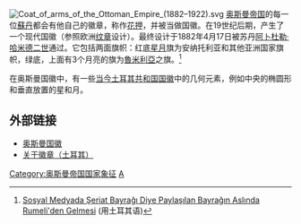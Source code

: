 {{noteTA
|T=zh-hans:奥斯曼国徽;zh-hant:鄂圖曼國徽;zh-hk:鄂圖曼國徽;
|1=zh-hans:奥斯曼;zh-hant:鄂圖曼;zh-hk:鄂圖曼;
|2=zh-hans:布尔萨;zh-hant:布爾薩;zh-hk:貝沙;zh-mo:貝沙;zh-tw:布爾薩;zh-sg:布尔萨;
|G1=地名
|G2=Country
|G3=伊斯蘭
}}
[[File:Coat_of_arms_of_the_Ottoman_Empire_(1882–1922).svg|thumb]]
[[奥斯曼帝国|奥斯曼帝国]]的每一位[[苏丹_(称谓)|蘇丹]]都会有他自己的徽章，称作[[花押|花押]]，并被当做国徽。在19世纪后期，产生了一个现代国徽（参照欧洲[[纹章|纹章]]设计）。最终设计于1882年4月17日被苏丹[[阿卜杜勒·哈米德二世|阿卜杜勒·哈米德二世]]通过。它包括两面旗帜：红底[[星月|星月]]旗为安纳托利亚和其他亚洲国家旗帜，绿底，上面有3个月亮的旗为[[魯米利亞|魯米利亞]]之旗。<ref name="eksi">[https://seyler.eksisozluk.com/sosyal-medyada-seriat-bayragi-diye-paylasilan-bayragin-aslinda-rumeliden-gelmesi Sosyal Medyada Şeriat Bayrağı Diye Paylaşılan Bayrağın Aslında Rumeli'den Gelmesi] {{Wayback|url=https://seyler.eksisozluk.com/sosyal-medyada-seriat-bayragi-diye-paylasilan-bayragin-aslinda-rumeliden-gelmesi |date=20200627224238 }} (用土耳其语)</ref>

在奥斯曼国徽中，有一些[[土耳其国徽|当今土耳其共和国国徽]]中的几何元素，例如中央的椭圆形和垂直放置的星和月。
== 外部链接 ==
* [http://maviboncuk.blogspot.com/2004/06/ottoman-coat-of-arms.html 奥斯曼国徽] {{Wayback|url=http://maviboncuk.blogspot.com/2004/06/ottoman-coat-of-arms.html |date=20200812065334 }}
* [https://web.archive.org/web/20060716001814/http://uretim.meb.gov.tr/EgitekHaber/s80/yazarlar/Ahmet.htm 关于徽章（土耳其）]
{{Turkey-stub}}

[[Category:奥斯曼帝国国家象征|Category:奥斯曼帝国国家象征]]
[[Category:国徽|A]]